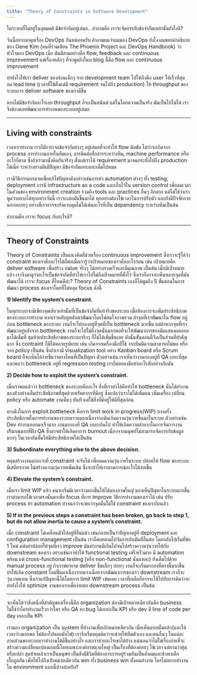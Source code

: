 ```yaml
---
title: "Theory of Constraints in Software Development"
---
```


ในระบบที่ไม่อยู่ในอุดมคติ มีข้อจำกัดอยู่เสมอ.. คำถามคือ เราจะจัดการกับข้อจำกัดเหล่านั้นยังไงดี?

วันนี้อยากมาคุยเรื่อง DevOps กันหน่อยครับ ถ้าถามผมว่าผมมอง DevOps ยังไง ผมชอบคำอธิบายของ Gene Kim (คนที่ร่วมเขียน The Phoenix Project และ DevOps Handbook) ว่าหัวใจของ DevOps เนี่ย มันมีสามอย่างคือ flow, feedback และ continuous improvement แต่เรื่องหลักๆ ที่จะพูดถึงในบ blog นี้คือ flow และ continuous improvement

ทำยังไงให้เรา deliver ของก้อนเล็กๆ จาก development team ไปให้ถึงมือ user ให้เร็วที่สุด ลด lead time (เวลาที่ใช้ตั้งแต่มี requirement จนไปถึง production) ให้ throughput ของระบบการ deliver software ของเราดีขึ้น

หากไม่มีข้อจำกัดอะไรเลย throughput ก็จะเป็นอนันต์ แต่ในโลกความเป็นจริง มันเป็นไปไม่ได้ เราจึงต้องคอยพัฒนาการทำงานของระบบอยู่เสมอ

---

## Living with constraints

เวลาเราทำงาน เราก็มักจะเจอข้อจำกัดต่างๆ อยู่เสมอที่จะทำให้ flow ติดขัด ไม่ว่าจะเกิดจาก process การทำงานภายในทีมเอง, การติดต่อสื่อสารระหว่างทีม, machine performance หรืออะไรก็ตาม ซึ่งถ้าเรามานั่งคิดกันจริงๆ ตั้งแต่เราได้ requirement มาจนกระทั่งไปถึง production ได้เนี่ย ระหว่างทางมันมีปัญหา มีข้อจำกัดเยอะแยะเต็มไปหมด

เรามีวิธีการมากมายเพื่อแก้ไขปัญหาดังกล่าวเช่นการทำ automation ต่างๆ ทั้ง testing, deployment การมี infrastructure as a code และเก็บไว้ใน version control เพื่อลดเวลาในส่วนของ environment creation รวมถึง tools และ practices อื่นๆ อีกมาก แต่ไม่ใช่ว่าเราพูดว่าอยากได้ทุกอย่างวันนี้ เราจะเสกมันขึ้นมาได้ ทุกอย่างต้องใช้เวลาในการปรับตัว และยังมีปัจจัยภายนอกหลายๆ อย่างที่เราอาจจะยังควบคุมไม่ได้เช่นอะไรที่เป็น dependency ระหว่างทีมเป็นต้น

คำถามคือ เราจะ focus กับอะไรดี?

---

## Theory of Constraints

Theory of Constraints เป็นแนวคิดที่ช่วยเรื่อง continuous improvement ซึ่งเราจะรู้ได้ว่า constraint ของเราคืออะไรได้ก็ต่อเมื่อเรารู้ว่าเป้าหมายของเราคืออะไรก่อน เช่น เป้าหมายคือ deliver software เพื่อสร้าง value จริงๆ ได้อย่างรวดเร็วและมีคุณภาพ เป็นต้น เมื่อมีเป้าหมายแล้ว เราจึงมาดูว่าอะไรเป็นข้อจำกัดที่ทำให้เราไปไม่ถึงเป้าหมายที่ตั้งไว้ ซึ่งเราก็อาจจะเห็นหลายจุดที่มันพัฒนาได้ เราจะ focus ที่ไหนดีล่ะ? Theory of Constraints เองก็ได้พูดถึง 5 ขั้นตอนในการพัฒนา process ของเราโดยที่ไม่หลุด focus ดังนี้

**1) Identify the system’s constraint.**

ในทุกระบบจะมีเพียงจุดเดียวเท่านั้นที่เป็นข้อจำกัดที่แท้จริงของระบบ เมื่อต้องการจะเพิ่มประสิทธิภาพของระบบการทำงาน หากเราหลับหูหลับตาพัฒนาโดยไม่สนใจภาพรวม ถ้าจุดที่เราพัฒนาใน flow อยู่ก่อน bottleneck ของระบบ งานก็จะไปกองอยู่ที่จุดที่เป็น bottleneck มากขึ้น แต่ถ้าหากจุดที่เราพัฒนาอยู่หลังจาก bottleneck งานก็จะไปไม่ถึงจุดนั้นมากพอที่จะให้พัฒนาการของมันแสดงผลออกมาได้เต็มที่ สุดท้ายประสิทธิภาพของระบบจริงๆ ก็ไม่ได้เพิ่มขึ้นเลย ดังนั้นขั้นตอนนี้จึงเป็นส่วนที่สำคัญมาก ซึ่ง contraint ก็มีได้หลายรูปแบบ เช่น เกิดจากเครื่องมือที่ใช้ จากทีมมีความสามารถไม่พอ หรือจาก policy เป็นต้น ซึ่งถ้าเรามี visualization tool อย่าง Kanban board หรือ Scrum board ก็จะเห็นได้ง่ายขึ้นว่าตรงไหนที่เป็นปัญหา
ตัวอย่างเช่น เราเห็นว่างานกองอยู่ที่ QA เยอะที่สุด และพบว่า bottleneck อยู่ที่ regression testing เราก็ค่อยลงมือทำอะไรสักอย่างกับมัน

**2) Decide how to exploit the system’s constraint.**

เมื่อเราพบแล้วว่า bottleneck ของระบบคืออะไร สิ่งที่เราทำได้คือทำให้ bottleneck นั้นได้ทำงานของตัวอย่างเต็มประสิทธิภาพที่สุดด้วยทรัพยากรที่มีอยู่ ซึ่งแปลว่าเราไม่ได้เพิ่มคน เพิ่มเครื่อง เปลี่ยน policy หรือ automate งานนั้นๆ ทันที แต่ใช้สิ่งที่มีอยู่ให้ดีที่สุดก่อน

ทางนึงในการ exploit bottleneck คือการ limit work in progress(WIP) บางครั้งประสิทธิภาพในการทำงานของระบบเราลดลงเนื่องจากมันเกิดความวุ่นวายขึ้นมาในระบบ ตัวอย่างเช่น Dev ทำงานออกมาเร็วมาก งานมากองที่ QA เยอะเกินไป ทำให้เกิดความลำบากในการจัดการงานปริมาณมากที่ฝั่ง QA ซึ่งอาจทำให้เกิดอาการ burnout เนื่องจากมนุษย์ไม่สามารถจัดการกับข้อมูลมากๆ ในเวลาอันสั้นให้มีประสิทธิภาพได้เป็นต้น

**3) Subordinate everything else to the above decision.**

หยุดสร้างงานมากกว่าที่ constraint จะรับได้ เพื่อลดความวุ่นวายในระบบ ปล่อยให้ flow ของระบบมีเสถียรภาพ ไม่สร้างความวุ่นวายเพิ่มเติม ซึ่งจะทำให้เราคาดการณ์อะไรได้ง่ายขึ้น

**4) Elevate the system’s constraint.**

เมื่อเรา limit WIP แล้ว คนจะเริ่มมีเวลาว่างมากขึ้นให้ได้มองภาพใหญ่ มองเห็นปัญหาในระบบมากขึ้น เราสามารถใช้เวลาตรงนั้นมาเพื่อ focus ที่การ improve วิธีการทำงานของเราได้ เช่น ปรับ process ทำ automation ทำจนกว่าจะพบว่าจุดนั้นไม่ใช่ constraint ของเราอีกแล้ว

**5) If in the previous steps a constraint has been broken, go back to step 1, but do not allow inertia to cause a system’s constraint.**

เมื่อ constraint ได้เคลื่อนตัวไปอยู่ที่อื่นแล้ว เช่นกลายเป็นว่าปัญหาอยู่ที่ deployment และ configuration management เป็นต้น เราก็ค่อยตามไปจัดการกับมันที่อื่นต่อ โดยกลับไปเริ่มที่ข้อ 1 ใหม่ แต่อย่าปล่อยให้จุดที่เรา improve มันทำงานดีเกินไปจนไปสร้างความวุ่นวายให้กับ downstream ของเรา อย่างเช่นเราทำให้ functional testing เสร็จเร็วมาก มี automation พร้อม แต่ cross-functional testing (หรือ non-functional นั่นแหละ) ยังเต็มไปด้วย manual process อยู่ ถ้าเราพยายาม deliver ชิ้นเล็กๆ บ่อยๆ งานก็จะเริ่มมากองที่ตรงนี้มากขึ้น ทำให้เกิด constaint ใหม่ขึ้นมาเนื่องจากแรงเฉื่อยจากพัฒนาการของเรา downstream เราก็จะวุ่นวายแทน ซึ่งเราแก้ปัญหานี้ได้โดยการ limit WIP เช่นเคย เวลาที่เหลือก็อาจจะใช้ไปกับการคิดว่าจะทำยังไงให้ optimize งานของเราเพื่อง่ายต่อ downstream process เป็นต้น

---

จะเห็นได้ว่าสิ่งหนึ่งที่สำคัญของเรื่องนี้คือ organization ต้องมีเป้าหมายเดียวกันคือ business ไม่ใช่ว่าใครทำงานเร็วกว่าใคร หรือ QA หา bug ได้เยอะเป็น KPI หรือ dev มี line of code per day เยอะเป็น KPI

เรามอง organization เป็น system ที่ทำงานเพื่อเป้าหมายเดียวกัน เมื่อเห็นแบบนั้นแล้ว(และได้เวลาว่างมากพอ ไม่ต้องไปคอยดับไฟ) เราจึงเริ่มหยุดคิดว่าจะช่วยให้ทีมตัวเอง และคนอื่นๆ ในแต่ละภาคส่วนของระบบเราทำงานได้ดีขึ้นอย่างไร และเราช่วยอะไรเขาได้บ้าง แน่นอนว่าไม่ใช่เรื่องง่ายที่จะสร้างความเปลี่ยนแปลงแบบนี้โดยเฉพาะองค์กรขนาดใหญ่ เป็นเรื่องที่ต้องค่อยๆ ใช้เวลา แต่ถามว่าคุ้มหรือเปล่า สุดท้ายแล้วเราเป็นมนุษย์ เป็นสิ่งมีชีวิตที่ต้องการการอยู่ร่วมกันเป็นสังคมและช่วยเหลือเกื้อกูลกัน เพื่อให้ไปถึงเป้าหมายเดียวกัน win ทั้ง business win ทั้งคนทำงาน ใครไม่อยากทำงานใน environment แบบนี้บ้างล่ะครับ?
